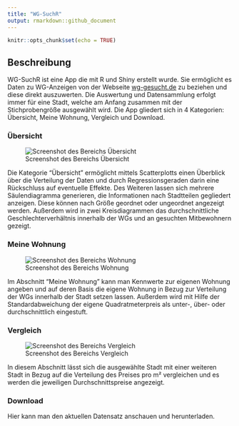 ```yaml
---
title: "WG-SuchR"
output: rmarkdown::github_document
---
```

[screenshot-uebersicht]: screenshots/meine-wohnung.png
[screenshot-meinewohnung]: screenshots/uebersicht.png
[screenshot-vergleich]: screenshots/vergleich.png


```r
knitr::opts_chunk$set(echo = TRUE)
```

## Beschreibung

WG-SuchR ist eine App die mit R und Shiny erstellt wurde. Sie ermöglicht es Daten zu WG-Anzeigen von der Webseite [wg-gesucht.de](http://www.wg-gesucht.de) zu beziehen und diese direkt auszuwerten. Die Auswertung und Datensammlung erfolgt immer für eine Stadt, welche am Anfang zusammen mit der Stichprobengröße ausgewählt wird. Die App gliedert sich in 4 Kategorien: Übersicht, Meine Wohnung, Vergleich und Download.

### Übersicht
![Screenshot des Bereichs Übersicht][screenshot-uebersicht]

Die Kategorie "Übersicht" ermöglicht mittels Scatterplotts einen Überblick über die Verteilung der Daten und durch Regressionsgeraden darin eine Rückschluss auf eventuelle Effekte. Des Weiteren lassen sich mehrere Säulendiagramma generieren, die Informationen nach Stadtteilen gegliedert anzeigen. Diese können nach Größe geordnet oder ungeordnet angezeigt werden. Außerdem wird in zwei Kreisdiagrammen das durchschnittliche Geschlechterverhältnis innerhalb der WGs und an gesuchten Mitbewohnern gezeigt.

### Meine Wohnung
![Screenshot des Bereichs Wohnung][screenshot-meinewohnung]

Im Abschnitt "Meine Wohnung" kann man Kennwerte zur eigenen Wohnung angeben und auf deren Basis die eigene Wohnung in Bezug zur Verteilung der WGs innerhalb der Stadt setzen lassen. Außerdem wird mit Hilfe der Standardabweichung der eigene Quadratmeterpreis als unter-, über- oder durchschnittlich eingestuft.

### Vergleich
![Screenshot des Bereichs Vergleich][screenshot-vergleich]

In diesem Abschnitt lässt sich die ausgewählte Stadt mit einer weiteren Stadt in Bezug auf die Verteilung des Preises pro m² vergleichen und es werden die jeweiligen Durchschnittspreise angezeigt.

### Download
Hier kann man den aktuellen Datensatz anschauen und herunterladen.